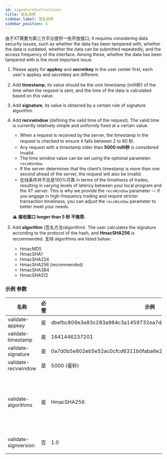 ```yaml
---
id: signatureInstructions
title: 签名说明
sidebar_label: 签名说明
sidebar_position: 4
---
```


由于XT需要为第三方平台提供一些开放接口, it requires considering data security issues, such as whether the data has been tampered with, whether the data is outdated, whether the data can be submitted repeatedly, and the access frequency of the interface. Among these, whether the data has been tampered with is the most important issue.

1. Please apply for **appkey** and **secretkey** in the user center first, each user's appkey and secretkey are different.

2. Add **timestamp**, its value should be the unix timestamp (milli秒) of the time when the request is sent, and the time of the data is calculated based on this value.

3. Add **signature**, its value is obtained by a certain rule of signature algorithm.

4. Add **recvwindow** (defining the valid time of the request). The valid time is currently relatively simple and uniformly fixed at a certain value.

   - When a request is received by the server, the timestamp in the request is checked to ensure it falls between 2 to 60 秒.
   - Any request with a timestamp older than **5000 milli秒** is considered invalid.
   - The time window value can be set using the optional parameter: `recvWindow`.
   - If the server determines that the client’s timestamp is more than one second ahead of the server, the request will also be invalid.
   - 在线条件并不总是100%可靠 in terms of the timeliness of trades, resulting in varying levels of latency between your local program and the XT server. This is why we provide the `recvWindow` parameter — if you engage in high-frequency trading and require stricter transaction timeliness, you can adjust the `recvWindow` parameter to better meet your needs.

   ⚠️ **接收窗口 longer than 5 秒 不推荐.**

5. Add **algorithm** (签名方法/algorithm). The user calculates the signature according to the protocol of the hash, and **HmacSHA256** is recommended. 支持 algorithms are listed below:

   - HmacMD5
   - HmacSHA1
   - HmacSHA224
   - HmacSHA256 (recommended)
   - HmacSHA384
   - HmacSHA512

### 示例 参数

| 名称 | 必需 | 示例 | 描述 |
| --- | --- | --- | --- |
| validate-appkey | 是 | dbefbc809e3e83c283a984c3a1459732ea7db1360ca80c5c2c8867408d28cc83 | - |
| validate-timestamp | 是 | 1641446237201 | - |
| validate-signature | 是 | 0a7d0b5e802eb5e52ac0cfcd6311b0faba6e2503a9a8d1e2364b38617877574d | - |
| validate-recvwindow | 是 | 5000 (毫秒) | - |
| validate-algorithms | 是 | HmacSHA256 | HmacMD5、HmacSHA1、HmacSHA224、HmacSHA256、HmacSHA384、HmacSHA512. 默认值值: HmacSHA256 |
| validate-signversion | 否 | 1.0 | Reserved, signed version 数字 |

